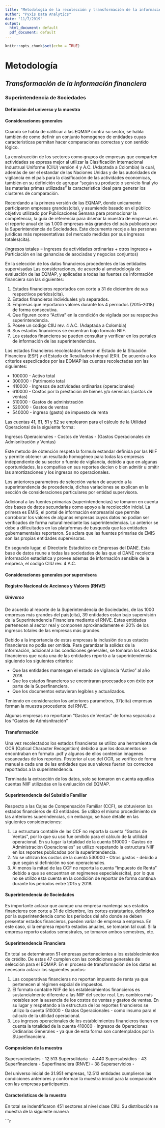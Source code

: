 ---
title: "Metodología de la recolección y transformación de la información"
author: "Pyxis Data Analytics"
date: "11/7/2019"
output:
  html_document: default
  pdf_document: default
---

```{r setup, include=FALSE}
knitr::opts_chunk$set(echo = TRUE)
```

# Metodología

## *Transformación de la información financiera*
### Superintendencia de Sociedades
#### **Definición del universo y la muestra**
#### Consideraciones generales
Cuando se habla de calificar a las EQMAP contra su sector, se habla también de como definir un conjunto homogeneo de entidades cuyas caracteristicas permitan hacer comparaciones correctas y con sentido lógico. 

La construcción de los sectores como  grupos de empresas que comparten actividades se expresa mejor al utilizar la Clasificación Internacional Industrual Uniforme (CIIU) versión 4 y A.C. (Adaptada a Colombia) la cual, además de ser el estandar de las Naciones Unidas y de las autoridades de vigilancia en el país para la clasificación de las actividades economicas, también en su definición de agrupar "según su producto o servicio final y/o las materias primas utilizadas" la caracteristica ideal para generar los clusteres de comparación.

Recordando a la primera versión de las EQMAP, donde unicamente participaron empresas grandes(cita), y asumiendo basado en el público objetivo utilizado por Publicaciones Semana para promocionar la competencia, la guía de referencia para diseñar la muestra de empresas es el reporte anual de las 1.000 empresas más grandes del país publicado por la Superintendencia de Sociedades. Este documento recoje a las personas juridicas más representativas del mercado medidas por sus ingresos totales(cita).

(ingresos totales = ingresos de actividades ordinarias + otros ingresos + Particiación en las ganancias de asociadas y negocios conjuntos)

En la selección de los datos financieros procedentes de las entidades supervisadas  Las consideraciones, de acuerdo al ametodología de evaluación de las EQMAP, y aplicadas a todas las fuentes de información financiera son las siguientes:

1. Estados financieros reportados con corte a 31 de diciembre de sus respectivos peridos(cita).
2. Estados financieros individuales y/o separados.
3. Empresas que reportaron valores durante los 4 perriodos (2015-2018) de forma consecutiva.
4. Que figuren como "Activa" en la condición de vigilada por su respectiva superintendencia.
5. Posee un codigo CIIU rev. 4 A.C. (Adaptada a Colombia)
6. Sus estados financieros se ecuentran bajo formato NIIF.
7. Los estados financieros se pueden consultar y verificar en los portales de información de las superintendencias.

Los estados financieros recolectados fueron el Estado de la Situación Financiera (ESF) y el Estado de Resultados Integral (ERI). De acuerdo a los criterios especiicados por las EQMAP las cuentas recolectadas son las siguientes:

* 100000 - Activo total
* 300000 - Patrimonio total
* 410000 - Ingresos de actividades ordinarias (operacionales)
* 610000 - Costos por la prestación de bienes y/o servicios (costos de ventas)
* 510000 - Gastos de administración 
* 520000 - Gastos de ventas
* 540000 - ingreso (gasto) de impuesto de renta

Las cuentas 41, 61, 51 y 52 se emplearon para el cálculo de la Utilidad Operacional de la siguiente forma: 

Ingresos Operacionales - Costos de Ventas - (Gastos Operacionales de Admisnitración y Ventas)

Este metodo de obtención respeta la formula estandar definida por las NIIF y permite obtener un resultado homogéneo para todas las empresas independiente de su sector o fuente de vigilancia, debido a que en algunas oportunidades, las compañias en sus reportes decien o bien admitir u omitir las amortizaciones y los ingresos no operacionales. 

Los anteriores parametros de selección varian de acuerdo a la superintendencia de procedencia, dichas variaciones se explican en la sección de consideraciones particulares por entidad supervisora.

Adicional a las fuentes primarias (superintendencias) se tomaron en cuenta dos bases de datos secundarias como apoyo a la recolección inicial. La primera es EMIS, el portal de información empresarial que permite corroborar los valores de algunas empresas cuyos datos no podian ser verificados de forma natural mediante las superintendencias. Lo anterior se debe a dificultades en las plataformas de busqueda que las entidades gubernamentales reportaron. Se aclara que las fuentes primarias de EMIS son las propias entidades supervisoras. 

En segundo lugar, el Directorio Estadistico de Empresas del DANE. Esta base de datos reune a todas las sociedades de las que el DANE recolecta información estadistica y provee ademas de información sensible de la empresa, el codigo CIIU rev. 4 A.C.


#### Consideraciones generales por supervisora
#### Registro Nacional de Acciones y Valores (RNVE)
##### Universo
De acuerdo al reporte de la Superintendencia de Sociedades, de las 1000 empresas más grandes del país(cita), 39 entidades estan bajo supervisión de la Superintendencia Financiera mediante el RNVE. Estas entidades pertenecen al sector real y componen aproximadamente el 20% de los ingresos totales de las empresas más grandes. 

Debido a la importancia de estas empresas la inclusión de sus estados financieros no podia ser omitida. Para garantizar la solidez de la información, adicional a las condiciones generales, se tomaron los estados financieros que cada una de las entidades reportó a la superintendencia siguiendo los siguientes criterios:

* Que las entidades mantengan el estado de vigilancia "Activo" al año 2018. 
* Que los estados financieros se encontraran procesados con éxito por parte de la Superfinanciera.
* Que los documentos estuvieran legibles y actualizados.

Teniendo en consideracion los anteriores parametros, 37(cita) empresas forman
la muestra procedente del RNVE. 

Algunas empresas no reportaron "Gastos de Ventas" de forma separada a los "Gastos de Admisnitración"

#### Transformación

Una vez recolectados los estados financieros se utilizo una herramienta de OCR (Optical Character Recognition) debido a que los documentos se encontraban en formato .pdf y algunos de ellos contenian imagenes escaneadas de los reportes. 
Posterior al uso del OCR, se verifico de forma manual a cada una de las entidades que sus valores fueran los correctos reportados a la superintendencia.

Terminada la extracción de los datos, solo se tomaron en cuenta aquellas cuentas NIIF utilizadas en la evaluación del EQMAP. 

#### Superintendencia del Subsidio Familiar

Respecto a las Cajas de Compensación Familiar (CCF), se obtuvieron los estados financieros de 43 entidades. Se utilizo el mismo procedimiento de las anteriores superindencias, sin embargo, se hace detalle en las siguientes consideraciones:

1. La estructura contable de las CCF no reporta la cuenta "Gastos de Ventas", por lo que su uso fue omitido para el cálculo de la utilidad operacional. En su lugar la totalidad de la cuenta 510000 - Gastos de Administración Operacionales" se utilizo respetando la estructura NIIF en los reportes publicados por la superintendencia.
2. No se utilizan los costos de la cuenta 530000 - Otros gastos - debido a que según si definición no son operacionales.  
3. Al menos la mitad de las CCF no reporta la cuenta "Impuesto de Renta" debido a que se encuentran en regimenes especiales(cita), por lo que no se utilizo esta cuenta en la condición de reportar de forma continua durante los periodos entre 2015 y 2018.

#### Superintendencia de Sociedades
Es importante aclarar que aunque una empresa mantenga sus estados financieros con corte a 31 de diciembre, los cortes estatutarios, definidos por la superintendencia como los periodos del año donde se deben presentar estados financieros, pueden variar de empresa a empresa. En este caso, si la empresa reporto estados anuales, se tomaron tal cual. Si la empresa reporto estados semestrales, se tomaron ambos semestres, etc.

#### Superintendencia Financiera
En total se determinaron 51 empresas pertenecientes a los establecimientos de crédito. De estas 47 cumplen con las condiciones generales de selección para el EQMAP. En el proceso de transformación de los datos es necesario aclarar los siguientes puntos:

1. Las cooperativas financieras no reportan impuesto de renta ya que pertenecen al régimen espcial de impuestos. 
2. El formato contable NIIF de los establecimientos financieros es sustancialmente diferente a las NIIF del sector real. Los cambios más notables son la ausencia de los costos de ventas y gastos de ventas. En su lugar y respetando a la estructura de los reportes financieros se utilizo la cuenta 510000 - Gastos Operacionales - como insumo para el cálculo de la utilidad operacional. 
3. Los ingresos operacionales de los establcimientos financieros tienen en cuenta la totalidad de la cuenta 410000 - Ingresos de Operaciones Ordinarias Generales - ya que de esta forma son contemplados por la SUperfinanciera. 



#### Composicion de la muestra
Supersociedades - 12.513
Supersolidaria - 4.440
Supersubsidios - 43
Superfinanciera - 
Superfinanciera (RNVE) - 38
Superservicios - 






Del universo inicial de 31.951 empresas, 12.513 entidades cumplieron las condiciones anteriores y conforman la muestra inicial para la comparación con las empresas participantes. 

#### **Caracteristicas de la muestra**
En total se indentificaron 451 sectores al nivel clase CIIU. Su distribución se muestra de la siguiente manera



```{r some, echo=FALSE, message=FALSE, warning=FALSE}


